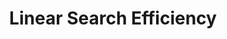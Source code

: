 ---
id: "alg_tf_018"
questionType: "TRUE_FALSE"
title: "Linear Search Efficiency"
statement: "Linear search is more efficient than binary search on sorted arrays."
difficulty: "HARD"
category: "Algorithms"
correctAnswer: false
explanation: "Binary search is more efficient with O(log n) time on sorted arrays."
---